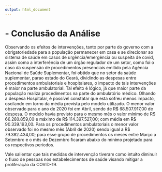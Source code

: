 ```yaml
---
output: html_document
---
```


# - __Conclusão da Análise__

Observando os efeitos de intervenções, tanto por parte do governo com a obrigatoriedade para a população permanecer em casa e se direcionar ao sistema de saúde em casos de urgência/emergência ou suspeita de covid, assim como a interferência de um órgão regulador de um setor, como foi o caso da suspensão de procedimentos presenciais emitido pela Agência Nacional de Saúde Suplementar, foi obtido que no setor da saúde suplementar, parao estado do Ceará, dividindo as despesas entre procedimentos ambulatoriais e hospitalares, o impacto de tais intervenções é maior na parte ambulatorial. Tal efeito é lógico, já que maior parte da população realiza procedimentos na parte do ambulatório médico. Olhando a despesa Hospitalar, é possível constatar que esta sofreu menos impacto, oscilando em torno da média prevista pelo modelo utilizado. O menor valor observado para o ano de 2020 foi em Abril, sendo de R$ 68.507.917,00 de despesa. 
O modelo havia previsto para o mesmo mês o valor mínimo de R$ 66.280.859,00 e máximo de 
R$ 114.397.527,00; com média em
R$ 90.339.193,00. Para os procedimentos ambulatoriais o menor valor observado foi no mesmo mês (Abril de 2020) sendo igual a 
R$ 79.382.434,00; para esse grupo de procedimentos os meses entre Março a Setembro e o mês de Dezembro ficaram abaixo do mínimo projetado para os respectivos períodos.

Vale salientar que tais medidas de intervenção tiveram como intuito diminuir o fluxo de pessoas nos estabelecimentos de saúde visando mitigar a proliferação da COVID-19.
